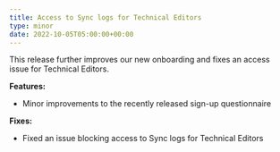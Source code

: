 ```yaml
---
title: Access to Sync logs for Technical Editors
type: minor
date: 2022-10-05T05:00:00+00:00
---
```

This release further improves our new onboarding and fixes an access issue for Technical Editors.

**Features:**

* Minor improvements to the recently released sign-up questionnaire

**Fixes:**

* Fixed an issue blocking access to Sync logs for Technical Editors

 